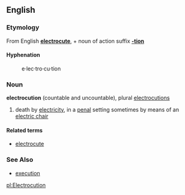 ==English==
===Etymology===
From English '''[[electrocute]]''', + noun of action suffix '''[[-tion]]'''

====Hyphenation====
:e&middot;lec&middot;tro&middot;cu&middot;tion

===Noun===
'''electrocution''' (countable and uncountable), plural [[electrocutions]]

# death by [[electricity]], in a [[penal]] setting sometimes by means of an [[electric chair]]


====Related terms====
*[[electrocute]]

===See Also===
*[[execution]]

[[pl:Electrocution]]
